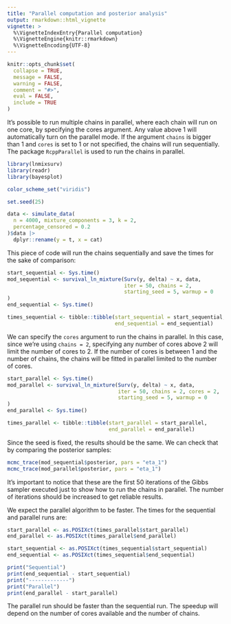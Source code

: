 ```yaml
---
title: "Parallel computation and posterior analysis"
output: rmarkdown::html_vignette
vignette: >
  %\VignetteIndexEntry{Parallel computation}
  %\VignetteEngine{knitr::rmarkdown}
  %\VignetteEncoding{UTF-8}
---
```

  
```r
knitr::opts_chunk$set(
  collapse = TRUE,
  message = FALSE,
  warning = FALSE,
  comment = "#>",
  eval = FALSE,
  include = TRUE
)
```
  
It's possible to run multiple chains in parallel, where each chain will run on one core, by specifying the cores argument. Any value above 1 will automatically turn on the parallel mode. If the argument `chains` is bigger than 1 and `cores` is set to 1 or not specified, the chains will run sequentially. The package `RcppParallel` is used to run the chains in parallel.

```r
library(lnmixsurv)
library(readr)
library(bayesplot)

color_scheme_set("viridis")

set.seed(25)

data <- simulate_data(
  n = 4000, mixture_components = 3, k = 2,
  percentage_censored = 0.2
)$data |>
  dplyr::rename(y = t, x = cat)
```

This piece of code will run the chains sequentially and save the times for the sake of comparison:

```r
start_sequential <- Sys.time()
mod_sequential <- survival_ln_mixture(Surv(y, delta) ~ x, data,
                                      iter = 50, chains = 2,
                                      starting_seed = 5, warmup = 0
)
end_sequential <- Sys.time()

times_sequential <- tibble::tibble(start_sequential = start_sequential,
                                   end_sequential = end_sequential)
```

We can specify the `cores` argument to run the chains in parallel. In this case, since we're using `chains = 2`, specifying any number of cores above 2 will limit the number of cores to 2. If the number of cores is between 1 and the number of chains, the chains will be fitted in parallel limited to the number of cores.

```r
start_parallel <- Sys.time()
mod_parallel <- survival_ln_mixture(Surv(y, delta) ~ x, data,
                                    iter = 50, chains = 2, cores = 2,
                                    starting_seed = 5, warmup = 0
)
end_parallel <- Sys.time()

times_parallel <- tibble::tibble(start_parallel = start_parallel,
                                 end_parallel = end_parallel)
```

Since the seed is fixed, the results should be the same. We can check that by comparing the posterior samples:

```r
mcmc_trace(mod_sequential$posterior, pars = "eta_1")
mcmc_trace(mod_parallel$posterior, pars = "eta_1")
```

It's important to notice that these are the first 50 iterations of the Gibbs sampler executed just to show how to run the chains in parallel. The number of iterations should be increased to get reliable results.

We expect the parallel algorithm to be faster. The times for the sequential and parallel runs are:

```r
start_parallel <- as.POSIXct(times_parallel$start_parallel)
end_parallel <- as.POSIXct(times_parallel$end_parallel)

start_sequential <- as.POSIXct(times_sequential$start_sequential)
end_sequential <- as.POSIXct(times_sequential$end_sequential)
```

```r
print("Sequential")
print(end_sequential - start_sequential)
print("-------------")
print("Parallel")
print(end_parallel - start_parallel)
``` 

The parallel run should be faster than the sequential run. The speedup will depend on the number of cores available and the number of chains.
